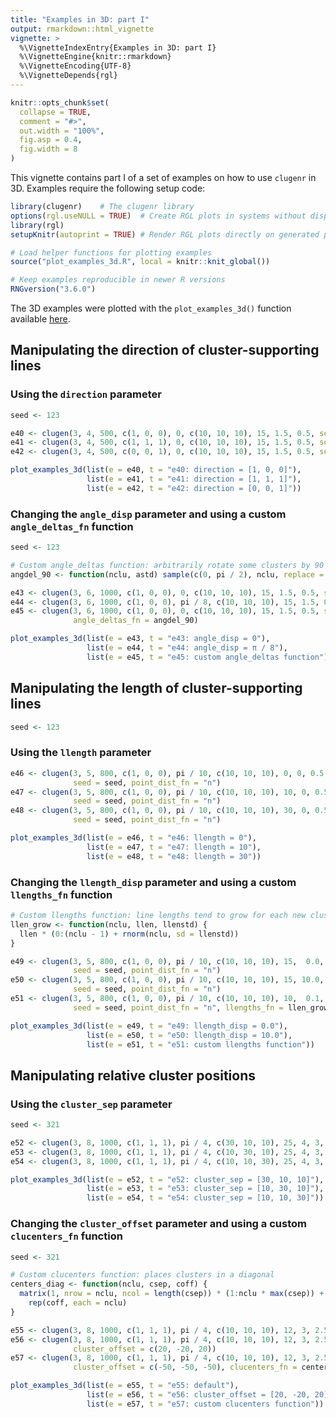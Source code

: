 ```yaml
---
title: "Examples in 3D: part I"
output: rmarkdown::html_vignette
vignette: >
  %\VignetteIndexEntry{Examples in 3D: part I}
  %\VignetteEngine{knitr::rmarkdown}
  %\VignetteEncoding{UTF-8}
  %\VignetteDepends{rgl}
---
```


```r
knitr::opts_chunk$set(
  collapse = TRUE,
  comment = "#>",
  out.width = "100%",
  fig.asp = 0.4,
  fig.width = 8
)
```

This vignette contains part I of a set of examples on how to use `clugenr` in
3D. Examples require the following setup code:

```r
library(clugenr)    # The clugenr library
options(rgl.useNULL = TRUE)  # Create RGL plots in systems without displays (CI)
library(rgl)
setupKnitr(autoprint = TRUE) # Render RGL plots directly on generated page

# Load helper functions for plotting examples
source("plot_examples_3d.R", local = knitr::knit_global())

# Keep examples reproducible in newer R versions
RNGversion("3.6.0")
```

The 3D examples were plotted with the `plot_examples_3d()` function available
[here](https://github.com/clugen/clugenr/blob/main/vignettes/plot_examples_3d.R).

## Manipulating the direction of cluster-supporting lines

### Using the `direction` parameter

```r
seed <- 123
```

```r
e40 <- clugen(3, 4, 500, c(1, 0, 0), 0, c(10, 10, 10), 15, 1.5, 0.5, seed = seed)
e41 <- clugen(3, 4, 500, c(1, 1, 1), 0, c(10, 10, 10), 15, 1.5, 0.5, seed = seed)
e42 <- clugen(3, 4, 500, c(0, 0, 1), 0, c(10, 10, 10), 15, 1.5, 0.5, seed = seed)
```

```r
plot_examples_3d(list(e = e40, t = "e40: direction = [1, 0, 0]"),
                 list(e = e41, t = "e41: direction = [1, 1, 1]"),
                 list(e = e42, t = "e42: direction = [0, 0, 1]"))
```

### Changing the `angle_disp` parameter and using a custom `angle_deltas_fn` function

```r
seed <- 123
```

```r
# Custom angle_deltas function: arbitrarily rotate some clusters by 90 degrees
angdel_90 <- function(nclu, astd) sample(c(0, pi / 2), nclu, replace = TRUE)
```

```r
e43 <- clugen(3, 6, 1000, c(1, 0, 0), 0, c(10, 10, 10), 15, 1.5, 0.5, seed = seed)
e44 <- clugen(3, 6, 1000, c(1, 0, 0), pi / 8, c(10, 10, 10), 15, 1.5, 0.5, seed = seed)
e45 <- clugen(3, 6, 1000, c(1, 0, 0), 0, c(10, 10, 10), 15, 1.5, 0.5, seed = seed,
              angle_deltas_fn = angdel_90)
```

```r
plot_examples_3d(list(e = e43, t = "e43: angle_disp = 0"),
                 list(e = e44, t = "e44: angle_disp = π / 8"),
                 list(e = e45, t = "e45: custom angle_deltas function"))
```


## Manipulating the length of cluster-supporting lines

```r
seed <- 123
```

### Using the `llength` parameter

```r
e46 <- clugen(3, 5, 800, c(1, 0, 0), pi / 10, c(10, 10, 10), 0, 0, 0.5,
              seed = seed, point_dist_fn = "n")
e47 <- clugen(3, 5, 800, c(1, 0, 0), pi / 10, c(10, 10, 10), 10, 0, 0.5,
              seed = seed, point_dist_fn = "n")
e48 <- clugen(3, 5, 800, c(1, 0, 0), pi / 10, c(10, 10, 10), 30, 0, 0.5,
              seed = seed, point_dist_fn = "n")
```

```r
plot_examples_3d(list(e = e46, t = "e46: llength = 0"),
                 list(e = e47, t = "e47: llength = 10"),
                 list(e = e48, t = "e48: llength = 30"))
```

### Changing the `llength_disp` parameter and using a custom `llengths_fn` function

```r
# Custom llengths function: line lengths tend to grow for each new cluster
llen_grow <- function(nclu, llen, llenstd) {
  llen * (0:(nclu - 1) + rnorm(nclu, sd = llenstd))
}
```

```r
e49 <- clugen(3, 5, 800, c(1, 0, 0), pi / 10, c(10, 10, 10), 15,  0.0, 0.5,
              seed = seed, point_dist_fn = "n")
e50 <- clugen(3, 5, 800, c(1, 0, 0), pi / 10, c(10, 10, 10), 15, 10.0, 0.5,
              seed = seed, point_dist_fn = "n")
e51 <- clugen(3, 5, 800, c(1, 0, 0), pi / 10, c(10, 10, 10), 10,  0.1, 0.5,
              seed = seed, point_dist_fn = "n", llengths_fn = llen_grow)
```

```r
plot_examples_3d(list(e = e49, t = "e49: llength_disp = 0.0"),
                 list(e = e50, t = "e50: llength_disp = 10.0"),
                 list(e = e51, t = "e51: custom llengths function"))
```

## Manipulating relative cluster positions

### Using the `cluster_sep` parameter

```r
seed <- 321
```

```r
e52 <- clugen(3, 8, 1000, c(1, 1, 1), pi / 4, c(30, 10, 10), 25, 4, 3, seed = seed)
e53 <- clugen(3, 8, 1000, c(1, 1, 1), pi / 4, c(10, 30, 10), 25, 4, 3, seed = seed)
e54 <- clugen(3, 8, 1000, c(1, 1, 1), pi / 4, c(10, 10, 30), 25, 4, 3, seed = seed)
```

```r
plot_examples_3d(list(e = e52, t = "e52: cluster_sep = [30, 10, 10]"),
                 list(e = e53, t = "e53: cluster_sep = [10, 30, 10]"),
                 list(e = e54, t = "e54: cluster_sep = [10, 10, 30]"))
```

### Changing the `cluster_offset` parameter and using a custom `clucenters_fn` function

```r
seed <- 321
```

```r
# Custom clucenters function: places clusters in a diagonal
centers_diag <- function(nclu, csep, coff) {
  matrix(1, nrow = nclu, ncol = length(csep)) * (1:nclu * max(csep)) +
    rep(coff, each = nclu)
}
```

```r
e55 <- clugen(3, 8, 1000, c(1, 1, 1), pi / 4, c(10, 10, 10), 12, 3, 2.5, seed = seed)
e56 <- clugen(3, 8, 1000, c(1, 1, 1), pi / 4, c(10, 10, 10), 12, 3, 2.5, seed = seed,
              cluster_offset = c(20, -20, 20))
e57 <- clugen(3, 8, 1000, c(1, 1, 1), pi / 4, c(10, 10, 10), 12, 3, 2.5, seed = seed,
              cluster_offset = c(-50, -50, -50), clucenters_fn = centers_diag)
```

```r
plot_examples_3d(list(e = e55, t = "e55: default"),
                 list(e = e56, t = "e56: cluster_offset = [20, -20, 20]"),
                 list(e = e57, t = "e57: custom clucenters function"))
```
